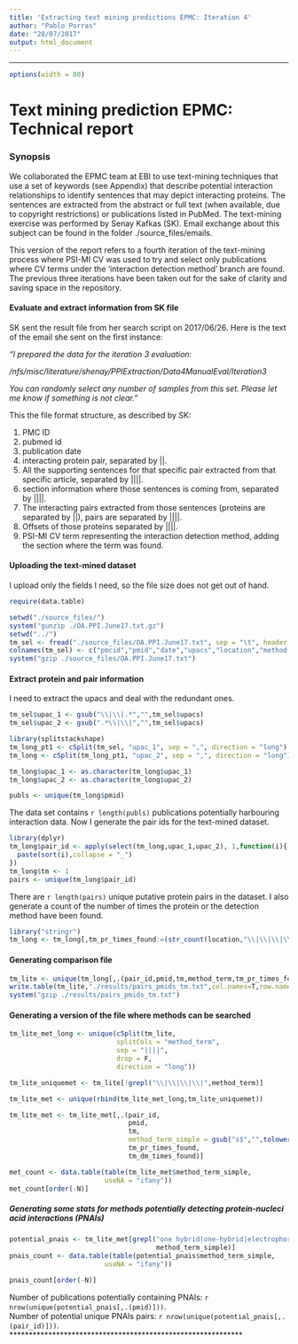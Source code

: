```yaml
---
title: 'Extracting text mining predictions EPMC: Iteration 4'
author: "Pablo Porras"
date: "28/07/2017"
output: html_document
---
```


---
```r
options(width = 80)
```
Text mining prediction EPMC: Technical report
========================================================

### Synopsis

We collaborated the EPMC team at EBI to use text-mining techniques that use a set of keywords (see Appendix) that describe potential interaction relationships to identify sentences that may depict interacting proteins. The sentences are extracted from the abstract or full text (when available, due to copyright restrictions) or publications listed in PubMed. The text-mining exercise was performed by Senay Kafkas (SK). Email exchange about this subject can be found in the folder ./source_files/emails. 

This version of the report refers to a fourth iteration of the text-mining process where PSI-MI CV was used to try and select only publications where CV terms under the 'interaction detection method' branch are found. The previous three iterations have been taken out for the sake of clarity and saving space in the repository. 

#### Evaluate and extract information from SK file

SK sent the result file from her search script on 2017/06/26. Here is the text of the email she sent on the first instance:  

*"I prepared the data for the iteration 3 evaluation:*

*/nfs/misc/literature/shenay/PPIExtraction/Data4ManualEval/Iteration3*


*You can randomly select any number of samples from this set. Please let me know if something is not clear."*

This the file format structure, as described by SK:

  1. PMC ID
  2. pubmed id
  3. publication date
  4. interacting protein pair, separated by ||. 
  5. All the supporting sentences for that specific pair extracted from that specific article, separated by ||||.
  6. section information where those sentences is coming from, separated by ||||.
  7. The interacting pairs extracted from those sentences (proteins are separated by ||), pairs are separated by ||||.
  8. Offsets of those proteins separated by ||||.
  9. PSI-MI CV term representing the interaction detection method, adding the section where the term was found. 

#### Uploading the text-mined dataset

I upload only the fields I need, so the file size does not get out of hand. 

```r
require(data.table)

setwd("./source_files/")
system("gunzip ./OA.PPI.June17.txt.gz")
setwd("../")
tm_sel <- fread("./source_files/OA.PPI.June17.txt", sep = "\t", header = F, drop=c(5,7,8),data.table = T)
colnames(tm_sel) <- c("pmcid","pmid","date","upacs","location","method_term")
system("gzip ./source_files/OA.PPI.June17.txt")
```

#### Extract protein and pair information

I need to extract the upacs and deal with the redundant ones. 
```r
tm_sel$upac_1 <- gsub("\\|\\|.*","",tm_sel$upacs)
tm_sel$upac_2 <- gsub(".*\\|\\|","",tm_sel$upacs)

library(splitstackshape)
tm_long_pt1 <- cSplit(tm_sel, "upac_1", sep = ",", direction = "long")
tm_long <- cSplit(tm_long_pt1, "upac_2", sep = ",", direction = "long")

tm_long$upac_1 <- as.character(tm_long$upac_1)
tm_long$upac_2 <- as.character(tm_long$upac_2)

publs <- unique(tm_long$pmid)
```

The data set contains `r length(publs)` publications potentially harbouring interaction data. Now I generate the pair ids for the text-mined dataset.

```r
library(dplyr)
tm_long$pair_id <- apply(select(tm_long,upac_1,upac_2), 1,function(i){
  paste(sort(i),collapse = "_")
})
tm_long$tm <- 1
pairs <- unique(tm_long$pair_id)
```

There are `r length(pairs)` unique putative protein pairs in the dataset. I also generate a count of the number of times the protein or the detection method have been found. 

```r
library("stringr")
tm_long <- tm_long[,tm_pr_times_found:=(str_count(location,"\\|\\|\\|\\|")+1)][,tm_dm_times_found:=(str_count(method_term,"\\|\\|\\|\\|")+1)]    
```

#### Generating comparison file

```r
tm_lite <- unique(tm_long[,.(pair_id,pmid,tm,method_term,tm_pr_times_found,tm_dm_times_found)])
write.table(tm_lite,"./results/pairs_pmids_tm.txt",col.names=T,row.names=F,quote=F,sep="\t")
system("gzip ./results/pairs_pmids_tm.txt")
```
#### Generating a version of the file where methods can be searched

```r
tm_lite_met_long <- unique(cSplit(tm_lite,
                           splitCols = "method_term",
                           sep = "||||",
                           drop = F,
                           direction = "long"))

tm_lite_uniquemet <- tm_lite[!grepl("\\|\\|\\|\\|",method_term)]

tm_lite_met <- unique(rbind(tm_lite_met_long,tm_lite_uniquemet))

tm_lite_met <- tm_lite_met[,.(pair_id,
                              pmid,
                              tm,
                              method_term_simple = gsub("s$","",tolower(gsub("__.*","",method_term))),
                              tm_pr_times_found,
                              tm_dm_times_found)]

met_count <- data.table(table(tm_lite_met$method_term_simple,
                        useNA = "ifany"))
met_count[order(-N)]
```

##### Generating some stats for methods potentially detecting protein-nucleci acid interactions (PNAIs)
```r
potential_pnais <- tm_lite_met[grepl("one hybrid|one-hybrid|electrophoretic mobility shift assay|emsa|chromatin immunoprecipitation|chip|crac|y1h|clip",
                                     method_term_simple)]
pnais_count <- data.table(table(potential_pnais$method_term_simple,
                        useNA = "ifany"))

pnais_count[order(-N)]
```
Number of publications potentially containing PNAIs: `r nrow(unique(potential_pnais[,.(pmid)]))`.  
Number of potential unique PNAIs pairs: `r nrow(unique(potential_pnais[,.(pair_id)]))`.   
************************************************************